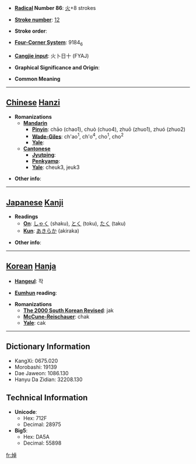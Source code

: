 * '''[[Wiktionary:Chinese radical index| Radical]] Number 86''': [[Wiktionary:Chinese radical index 火|火]]+8 strokes

* '''[[Wiktionary:Chinese total strokes index|Stroke number]]''': [[Wiktionary:Chinese total strokes index 12|12]]

* '''Stroke order''': 

* '''[[Wiktionary:Chinese four corner index|Four-Corner System]]''': 9184<sub>6</sub>

* '''[[Wiktionary:Chinese Cangjie index|Cangjie input]]''': 火卜日十 (FYAJ)

* '''Graphical Significance and Origin''': 

* '''Common Meaning'''

----

== [[Chinese]] [[Hanzi]] ==

* '''Romanizations'''
** '''[[Mandarin]]'''
*** '''[[Pinyin]]''': chāo (chao1), chuò (chuo4), zhuō (zhuo1), zhuó (zhuo2)
*** '''[[Wade-Giles]]''': ch'ao<sup>1</sup>, ch'o<sup>4</sup>, cho<sup>1</sup>, cho<sup>2</sup>
*** '''[[Yale]]''': 
** '''[[Cantonese]]'''
*** '''[[Jyutping]]''':
*** '''[[Penkyamp]]''': 
*** '''[[Yale]]''': cheuk3, jeuk3

* '''Other info''': 

----

== [[Japanese]] [[Kanji]] ==

* '''Readings'''
** '''[[On]]''': [[しゃく]] (shaku), [[とく]] (toku), [[たく]] (taku)
** '''[[Kun]]''': [[あきらか]] (akiraka)

* '''Other info''':  

----

== [[Korean]] [[Hanja]] ==

* '''[[Hangeul]]''': 작

* '''[[Eumhun]] reading''': 

* '''Romanizations'''
** '''[[The 2000 South Korean Revised Romanization|The 2000 South Korean Revised]]''': jak
** '''[[McCune-Reischauer]]''': chak
** '''[[Yale]]''': cak

----

== Dictionary Information ==

* KangXi: 0675.020
* Morobashi: 19139
* Dae Jaweon: 1086.130
* Hanyu Da Zidian: 32208.130

== Technical Information ==

* '''Unicode''':
** Hex: 712F
** Decimal: 28975
* '''Big5''':
** Hex: DA5A
** Decimal: 55898

[[fr:焯]]